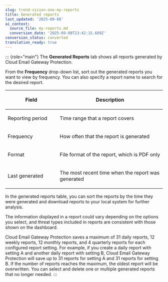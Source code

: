 ```yaml
---
slug: trend-vision-one-my-reports
title: Generated reports
last_updated: '2025-09-08'
ai_context:
  source_file: my-reports.md
  conversion_date: '2025-09-08T23:42:15.689Z'
conversion_status: converted
translation_ready: true
---
```


::: {role="main"}
The **Generated Reports** tab shows all reports generated by Cloud Email Gateway Protection.

From the **Frequency** drop-down list, sort out the generated reports you want to view by frequency. You can also specify a report name to search for the desired report.

<table>
<colgroup>
<col style="width: 33%" />
<col style="width: 67%" />
</colgroup>
<thead>
<tr>
<th><p>Field</p></th>
<th><p>Description</p></th>
</tr>
</thead>
<tbody>
<tr>
<td><p>Reporting period</p></td>
<td><p>Time range that a report covers</p></td>
</tr>
<tr>
<td><p>Frequency</p></td>
<td><p>How often that the report is generated</p></td>
</tr>
<tr>
<td><p>Format</p></td>
<td><p>File format of the report, which is PDF only</p></td>
</tr>
<tr>
<td><p>Last generated</p></td>
<td><p>The most recent time when the report was generated</p></td>
</tr>
</tbody>
</table>

In the generated reports table, you can sort the reports by the time they were generated and download reports to your local system for further analysis.

The information displayed in a report could vary depending on the options you select, and threat types included in reports are consistent with those shown on the dashboard.

Cloud Email Gateway Protection saves a maximum of 31 daily reports, 12 weekly reports, 12 monthly reports, and 4 quarterly reports for each configured report setting. For example, if you create a daily report with setting A and another daily report with setting B, Cloud Email Gateway Protection will save up to 31 reports for setting A and 31 reports for setting B. If the number of reports reaches the maximum, the oldest report will be overwritten. You can select and delete one or multiple generated reports that no longer needed.
:::
